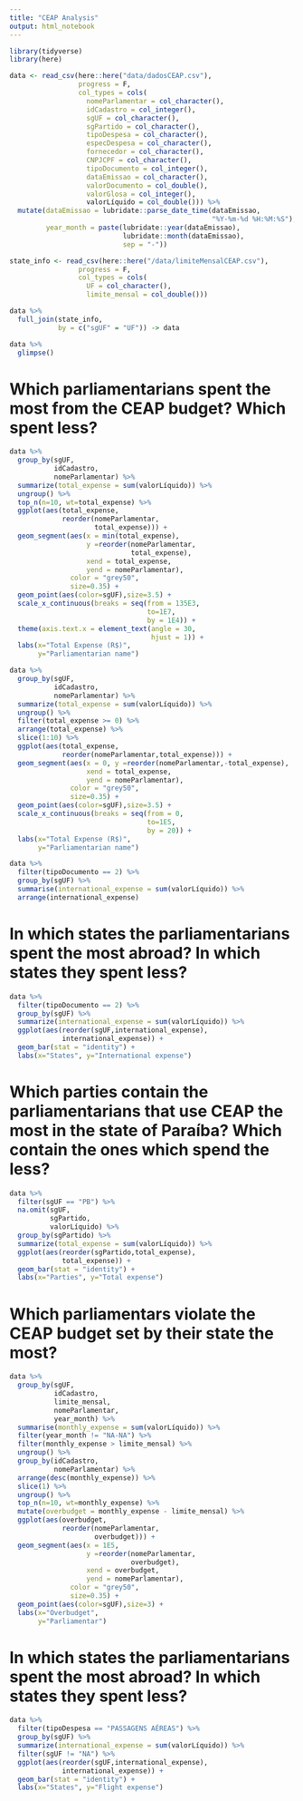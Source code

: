 ```yaml
---
title: "CEAP Analysis"
output: html_notebook
---
```


```r
library(tidyverse)
library(here)
```

```r
data <- read_csv(here::here("data/dadosCEAP.csv"),
                 progress = F,
                 col_types = cols(
                   nomeParlamentar = col_character(),
                   idCadastro = col_integer(),
                   sgUF = col_character(),
                   sgPartido = col_character(),
                   tipoDespesa = col_character(),
                   especDespesa = col_character(),
                   fornecedor = col_character(),
                   CNPJCPF = col_character(),
                   tipoDocumento = col_integer(),
                   dataEmissao = col_character(),
                   valorDocumento = col_double(),
                   valorGlosa = col_integer(),
                   valorLíquido = col_double())) %>%
  mutate(dataEmissao = lubridate::parse_date_time(dataEmissao,
                                                  "%Y-%m-%d %H:%M:%S"),
         year_month = paste(lubridate::year(dataEmissao),
                            lubridate::month(dataEmissao),
                            sep = "-"))

state_info <- read_csv(here::here("/data/limiteMensalCEAP.csv"),
                 progress = F,
                 col_types = cols(
                   UF = col_character(),
                   limite_mensal = col_double()))

data %>% 
  full_join(state_info,
            by = c("sgUF" = "UF")) -> data

data %>%
  glimpse()
```

# Which parliamentarians spent the most from the CEAP budget? Which spent less? 

```r
data %>%
  group_by(sgUF,
           idCadastro,
           nomeParlamentar) %>%
  summarize(total_expense = sum(valorLíquido)) %>%
  ungroup() %>%
  top_n(n=10, wt=total_expense) %>%
  ggplot(aes(total_expense, 
             reorder(nomeParlamentar,
                     total_expense))) +
  geom_segment(aes(x = min(total_expense),
                   y =reorder(nomeParlamentar,
                              total_expense),
                   xend = total_expense,
                   yend = nomeParlamentar),
               color = "grey50",
               size=0.35) +
  geom_point(aes(color=sgUF),size=3.5) +
  scale_x_continuous(breaks = seq(from = 135E3,
                                  to=1E7,
                                  by = 1E4)) +
  theme(axis.text.x = element_text(angle = 30,
                                   hjust = 1)) +
  labs(x="Total Expense (R$)", 
       y="Parliamentarian name")
```

```r
data %>%
  group_by(sgUF,
           idCadastro,
           nomeParlamentar) %>%
  summarize(total_expense = sum(valorLíquido)) %>%
  ungroup() %>%
  filter(total_expense >= 0) %>%
  arrange(total_expense) %>%
  slice(1:10) %>%
  ggplot(aes(total_expense, 
             reorder(nomeParlamentar,total_expense))) +
  geom_segment(aes(x = 0, y =reorder(nomeParlamentar,-total_expense),
                   xend = total_expense,
                   yend = nomeParlamentar),
               color = "grey50",
               size=0.35) +
  geom_point(aes(color=sgUF),size=3.5) +
  scale_x_continuous(breaks = seq(from = 0,
                                  to=1E5,
                                  by = 20)) +
  labs(x="Total Expense (R$)", 
       y="Parliamentarian name")
```

```r
data %>%
  filter(tipoDocumento == 2) %>%
  group_by(sgUF) %>%
  summarise(international_expense = sum(valorLíquido)) %>%
  arrange(international_expense)
```

# In which states the parliamentarians spent the most abroad? In which states they spent less? 

```r
data %>%
  filter(tipoDocumento == 2) %>%
  group_by(sgUF) %>%
  summarize(international_expense = sum(valorLíquido)) %>%
  ggplot(aes(reorder(sgUF,international_expense),
             international_expense)) +
  geom_bar(stat = "identity") +
  labs(x="States", y="International expense")
```

# Which parties contain the parliamentarians that use CEAP the most in the state of Paraíba? Which contain the ones which spend the less?

```r
data %>%
  filter(sgUF == "PB") %>%
  na.omit(sgUF,
          sgPartido,
          valorLíquido) %>%
  group_by(sgPartido) %>%
  summarize(total_expense = sum(valorLíquido)) %>%
  ggplot(aes(reorder(sgPartido,total_expense),
             total_expense)) +
  geom_bar(stat = "identity") +
  labs(x="Parties", y="Total expense")
```

# Which parliamentars violate the CEAP budget set by their state the most?

```r
data %>%
  group_by(sgUF,
           idCadastro,
           limite_mensal,
           nomeParlamentar,
           year_month) %>%
  summarise(monthly_expense = sum(valorLíquido)) %>%
  filter(year_month != "NA-NA") %>%
  filter(monthly_expense > limite_mensal) %>%
  ungroup() %>%
  group_by(idCadastro,
           nomeParlamentar) %>%
  arrange(desc(monthly_expense)) %>% 
  slice(1) %>%
  ungroup() %>%
  top_n(n=10, wt=monthly_expense) %>%
  mutate(overbudget = monthly_expense - limite_mensal) %>%
  ggplot(aes(overbudget,
             reorder(nomeParlamentar,
                     overbudget))) +
  geom_segment(aes(x = 1E5, 
                   y =reorder(nomeParlamentar,
                              overbudget),
                   xend = overbudget,
                   yend = nomeParlamentar),
               color = "grey50",
               size=0.35) +
  geom_point(aes(color=sgUF),size=3) +
  labs(x="Overbudget",
       y="Parliamentar")

```

# In which states the parliamentarians spent the most abroad? In which states they spent less? 

```r
data %>%
  filter(tipoDespesa == "PASSAGENS AÉREAS") %>%
  group_by(sgUF) %>%
  summarize(international_expense = sum(valorLíquido)) %>%
  filter(sgUF != "NA") %>%
  ggplot(aes(reorder(sgUF,international_expense),
             international_expense)) +
  geom_bar(stat = "identity") +
  labs(x="States", y="Flight expense")
```